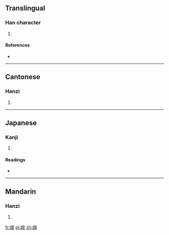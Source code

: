==Translingual==

===Han character===
{{Han char|rn=38|rad=女|as=08|sn=11|four=4347<sub>7</sub>|canj=女十口口 (VJRR)|ids=⿰[[女]][[官]]}}

# {{defn|Han|sort=女08}}

====References====
* {{Han ref|kx=0265.070|dkj=06425|dj=0532.050|hdz=21061.150|uh=5A60|ud=23136|bh=D4CE|bd=54478}}

----

==Cantonese==

===Hanzi===
{{yue-hanzi|jyut=|y=waan1}}

# {{defn|lang=yue|sort=女08}}

----

==Japanese==

===Kanji===
{{ja-kanji|grade=|rs=女08}}

# {{defn|lang=ja|sort=女08}}

====Readings====
* {{ja-readings|on=[[わん]] (wan), [[わつ]] (watsu), [[わち]] (wachi), [[かん]] (kan), [[くわつ]] (kuwatsu), [[ぐわち]] (guwachi)|kun=[[しなよい]] (shinayoi), [[みめよいさま]] (mimeyoisama)}}

----

==Mandarin==

===Hanzi===
{{cmn-hanzi|pin=[[wà]] ([[wa4]])|wg=wa<sup>4</sup>}}

# {{defn|lang=cmn|sort=女08}}

[[fr:婠]]
[[pl:婠]]
[[zh:婠]]